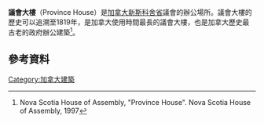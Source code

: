 '''議會大樓'''（Province House）是[[加拿大|加拿大]][[新斯科舍省|新斯科舍省]]議會的辦公場所。議會大樓的歷史可以追溯至1819年，是加拿大使用時間最長的議會大樓，也是加拿大歷史最古老的政府辦公建築<ref>Nova Scotia House of Assembly, "Province House". Nova Scotia House of Assembly, 1997</ref>。
==參考資料==
{{Reflist}}
{{coord|44.64791|-63.573396|region:CA_type:landmark|display=title}}
[[Category:加拿大建築|Category:加拿大建築]]